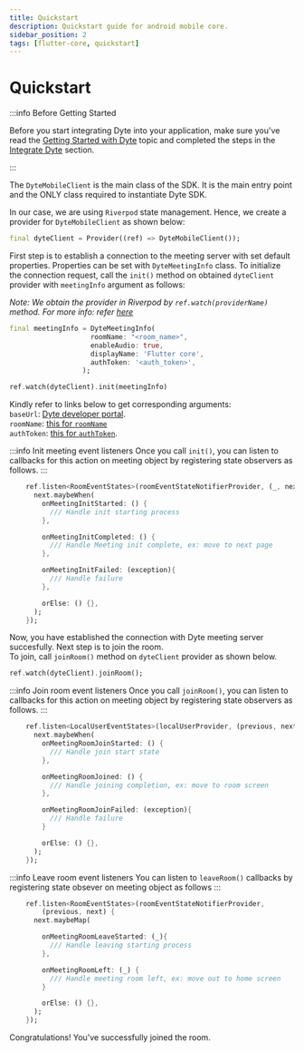 ```yaml
---
title: Quickstart
description: Quickstart guide for android mobile core.
sidebar_position: 2
tags: [flutter-core, quickstart]
---
```


# Quickstart

:::info Before Getting Started

Before you start integrating Dyte into your application, make sure you've read
the [Getting Started with Dyte](/getting-started) topic and completed the steps
in the [Integrate Dyte](/getting-started#integrate-dyte) section.

:::

The `DyteMobileClient` is the main class of the SDK. It is the main entry point
and the ONLY class required to instantiate Dyte SDK.

In our case, we are using `Riverpod` state management. Hence, we create a
provider for `DyteMobileClient` as shown below:

```dart
final dyteClient = Provider((ref) => DyteMobileClient());
```

First step is to establish a connection to the meeting server with set default
properties. Properties can be set with `DyteMeetingInfo` class. To initialize
the connection request, call the `init()` method on obtained `dyteClient`
provider with `meetingInfo` argument as follows:

_Note: We obtain the provider in Riverpod by `ref.watch(providerName)` method.
For more info: refer [here](https://riverpod.dev/docs/concepts/reading)_

```dart
final meetingInfo = DyteMeetingInfo(
                    roomName: "<room_name>",
                    enableAudio: true,
                    displayName: 'Flutter core',
                    authToken: '<auth_token>',
                  );

ref.watch(dyteClient).init(meetingInfo)
```

Kindly refer to links below to get corresponding arguments:  
`baseUrl`: [Dyte developer portal](https://dev.dyte.in/).  
`roomName`:
[this for `roomName`](https://docs.dyte.io/api/#/operations/create_meeting)  
`authToken`:
[this for `authToken`](https://docs.dyte.io/api/#/operations/add_participant).

:::info Init meeting event listeners Once you call `init()`, you can listen to
callbacks for this action on meeting object by registering state observers as
follows. :::

```dart
    ref.listen<RoomEventStates>(roomEventStateNotifierProvider, (_, next) {
      next.maybeWhen(
        onMeetingInitStarted: () {
          /// Handle init starting process
        },

        onMeetingInitCompleted: () {
          /// Handle Meeting init complete, ex: move to next page
        },

        onMeetingInitFailed: (exception){
          /// Handle failure
        },

        orElse: () {},
      );
    });
```

Now, you have established the connection with Dyte meeting server succesfully.
Next step is to join the room.  
To join, call `joinRoom()` method on `dyteClient` provider as shown below.

```dart
ref.watch(dyteClient).joinRoom();
```

:::info Join room event listeners Once you call `joinRoom()`, you can listen to
callbacks for this action on meeting object by registering state observers as
follows. :::

```dart
    ref.listen<LocalUserEventStates>(localUserProvider, (previous, next) {
      next.maybeWhen(
        onMeetingRoomJoinStarted: () {
          /// Handle join start state
        },

        onMeetingRoomJoined: () {
          /// Handle joining completion, ex: move to room screen
        },

        onMeetingRoomJoinFailed: (exception){
          /// Handle failure
        }

        orElse: () {},
      );
    });
```

:::info Leave room event listeners You can listen to `leaveRoom()` callbacks by
registering state obsever on meeting object as follows :::

```dart
    ref.listen<RoomEventStates>(roomEventStateNotifierProvider,
        (previous, next) {
      next.maybeMap(

        onMeetingRoomLeaveStarted: (_){
          /// Handle leaving starting process
        },

        onMeetingRoomLeft: (_) {
          /// Handle meeting room left, ex: move out to home screen
        }

        orElse: () {},
      );
    });
```

Congratulations! You've successfully joined the room.
